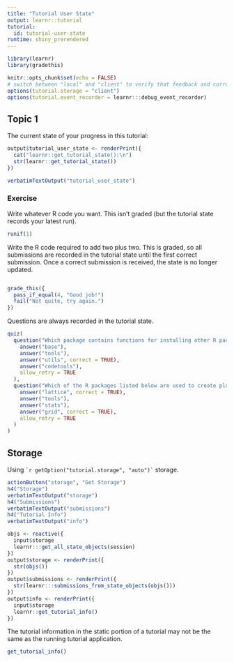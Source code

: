 ```yaml
---
title: "Tutorial User State"
output: learnr::tutorial
tutorial:
  id: tutorial-user-state
runtime: shiny_prerendered
---
```


```r
library(learnr)
library(gradethis)

knitr::opts_chunk$set(echo = FALSE)
# switch between "local" and "client" to verify that feedback and correct are removed
options(tutorial.storage = "client")
options(tutorial.event_recorder = learnr:::debug_event_recorder)
```


## Topic 1

The current state of your progress in this tutorial:

```r
output$tutorial_user_state <- renderPrint({
  cat("learnr::get_tutorial_state():\n")
  str(learnr::get_tutorial_state())
})
```

```r
verbatimTextOutput("tutorial_user_state")
```

### Exercise 

Write whatever R code you want. This isn't graded (but the tutorial state records your latest run).

```r
runif(1)
```

Write the R code required to add two plus two. This is graded, so all submissions are recorded in the tutorial state until the first correct submission. Once a correct submission is received, the state is no longer updated.

```r

```

```r
grade_this({
  pass_if_equal(4, "Good job!")
  fail("Not quite, try again.")
})
```


Questions are always recorded in the tutorial state.

```r
quiz(
  question("Which package contains functions for installing other R packages?",
    answer("base"),
    answer("tools"),
    answer("utils", correct = TRUE),
    answer("codetools"),
    allow_retry = TRUE
  ),
  question("Which of the R packages listed below are used to create plots?",
    answer("lattice", correct = TRUE),
    answer("tools"),
    answer("stats"),
    answer("grid", correct = TRUE),
    allow_retry = TRUE
  )
)
```


## Storage

Using `` `r getOption("tutorial.storage", "auto")` `` storage.

```r
actionButton("storage", "Get Storage")
h4("Storage")
verbatimTextOutput("storage")
h4("Submissions")
verbatimTextOutput("submissions")
h4("Tutorial Info")
verbatimTextOutput("info")
```

```r
objs <- reactive({
  input$storage
  learnr:::get_all_state_objects(session)
})
output$storage <- renderPrint({
  str(objs())
})
output$submissions <- renderPrint({
  str(learnr:::submissions_from_state_objects(objs()))
})
output$info <- renderPrint({
  input$storage
  learnr::get_tutorial_info()
})
```

The tutorial information in the static portion of a tutorial may not be the same as the running tutorial application.

```r
get_tutorial_info()
```

